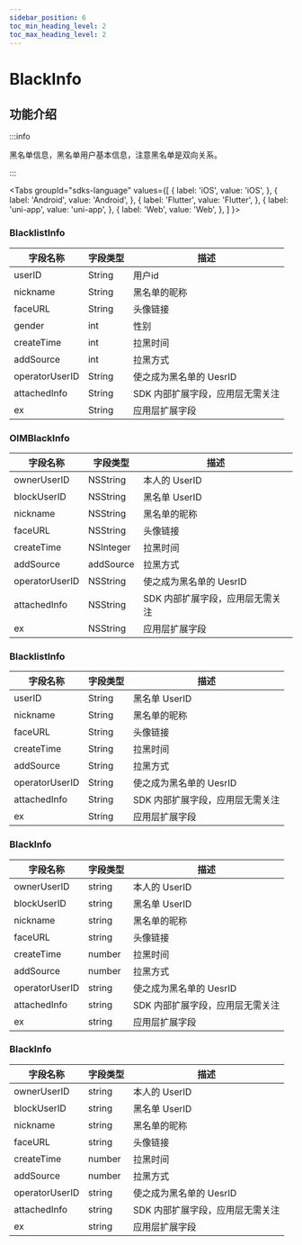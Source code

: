 ```yaml
---
sidebar_position: 6
toc_min_heading_level: 2
toc_max_heading_level: 2
---
```


# BlackInfo

## 功能介绍

:::info

黑名单信息，黑名单用户基本信息，注意黑名单是双向关系。

:::

<Tabs
groupId="sdks-language"
values={[
{ label: 'iOS', value: 'iOS', },
{ label: 'Android', value: 'Android', },
{ label: 'Flutter', value: 'Flutter', },
{ label: 'uni-app', value: 'uni-app', },
{ label: 'Web', value: 'Web', },
]
}>

<TabItem value="Flutter">

### BlacklistInfo

| 字段名称       | 字段类型 | 描述                             |
| -------------- | -------- | -------------------------------- |
| userID    | String   | 用户id                 |
| nickname       | String   | 黑名单的昵称                     |
| faceURL        | String   | 头像链接                         |
| gender        | int   | 性别                         |
| createTime     | int      | 拉黑时间                         |
| addSource      | int      | 拉黑方式                         |
| operatorUserID | String   | 使之成为黑名单的 UesrID          |
| attachedInfo   | String   | SDK 内部扩展字段，应用层无需关注 |
| ex             | String   | 应用层扩展字段                   |

</TabItem>

<TabItem value="iOS">

### OIMBlackInfo

| 字段名称       | 字段类型  | 描述                             |
| -------------- | --------- | -------------------------------- |
| ownerUserID    | NSString  | 本人的 UserID                    |
| blockUserID    | NSString  | 黑名单 UserID                    |
| nickname       | NSString  | 黑名单的昵称                     |
| faceURL        | NSString  | 头像链接                         |
| createTime     | NSInteger | 拉黑时间                         |
| addSource      | addSource | 拉黑方式                         |
| operatorUserID | NSString  | 使之成为黑名单的 UesrID          |
| attachedInfo   | NSString  | SDK 内部扩展字段，应用层无需关注 |
| ex             | NSString  | 应用层扩展字段                   |

</TabItem>

<TabItem value="Android">

### BlacklistInfo

| 字段名称       | 字段类型  | 描述                             |
| -------------- | --------- | -------------------------------- |
| userID         | String  | 黑名单 UserID                    |
| nickname       | String  | 黑名单的昵称                     |
| faceURL        | String  | 头像链接                         |
| createTime     | String | 拉黑时间                         |
| addSource      | String | 拉黑方式                         |
| operatorUserID | String  | 使之成为黑名单的 UesrID          |
| attachedInfo   | String  | SDK 内部扩展字段，应用层无需关注 |
| ex             | String  | 应用层扩展字段                   |

</TabItem>

<TabItem value="Web">

### BlackInfo

| 字段名称       | 字段类型 | 描述                             |
| -------------- | -------- | -------------------------------- |
| ownerUserID    | string   | 本人的 UserID                    |
| blockUserID    | string   | 黑名单 UserID                    |
| nickname       | string   | 黑名单的昵称                     |
| faceURL        | string   | 头像链接                         |
| createTime     | number   | 拉黑时间                         |
| addSource      | number   | 拉黑方式                         |
| operatorUserID | string   | 使之成为黑名单的 UesrID          |
| attachedInfo   | string   | SDK 内部扩展字段，应用层无需关注 |
| ex             | string   | 应用层扩展字段                   |

</TabItem>

<TabItem value="uni-app">

### BlackInfo

| 字段名称       | 字段类型 | 描述                             |
| -------------- | -------- | -------------------------------- |
| ownerUserID    | string   | 本人的 UserID                    |
| blockUserID    | string   | 黑名单 UserID                    |
| nickname       | string   | 黑名单的昵称                     |
| faceURL        | string   | 头像链接                         |
| createTime     | number   | 拉黑时间                         |
| addSource      | number   | 拉黑方式                         |
| operatorUserID | string   | 使之成为黑名单的 UesrID          |
| attachedInfo   | string   | SDK 内部扩展字段，应用层无需关注 |
| ex             | string   | 应用层扩展字段                   |

</TabItem>

</Tabs>
